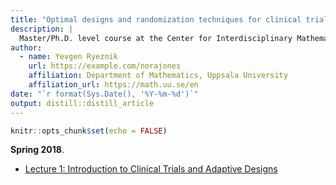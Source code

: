 ```yaml
---
title: "Optimal designs and randomization techniques for clinical trials"
description: |
  Master/Ph.D. level course at the Center for Interdisciplinary Mathematics – CIM, Uppsala University.
author:
  - name: Yevgen Ryeznik
    url: https://example.com/norajones
    affiliation: Department of Mathematics, Uppsala University
    affiliation_url: https://math.uu.se/en
date: "`r format(Sys.Date(), '%Y-%m-%d')`"
output: distill::distill_article
---
```


```r
knitr::opts_chunk$set(echo = FALSE)
```

**Spring 2018**.

- [Lecture 1: Introduction to Clinical Trials and Adaptive Designs](lecture01.html)




